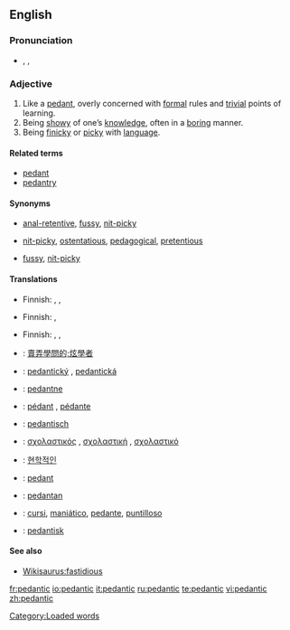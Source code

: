 {{was wotd|2006|March|31}}
==English==

===Pronunciation===
* {{enPR|pa-dăn'tĭk}}, {{IPA|/pəˈdæn.tɪk/}}, {{SAMPA|/p@"d{ntIk/}}
*: {{audio|en-us-pedantic.ogg|Audio (US)}}
*: {{rhymes|æntɪk}}

===Adjective===
{{en-adj}}

# Like a [[pedant]], overly concerned with [[formal]] rules and [[trivial]] points of learning.
# Being [[showy]] of one’s [[knowledge]], often in a [[boring]] manner.
# Being [[finicky]] or [[picky]] with [[language]].

====Related terms====
* [[pedant]]
* [[pedantry]]

====Synonyms====
* {{sense|like a pedant}} {{i|informal, derogatory}} [[anal-retentive]], [[fussy]], [[nit-picky]]
* {{sense|knowledge-peacock}} {{i|sometimes applicable}} [[nit-picky]], [[ostentatious]], [[pedagogical]], [[pretentious]]
* {{sense|linguistically affected}} [[fussy]], [[nit-picky]]

====Translations====
{{trans-top|like a pedant}}
* Finnish: {{t-|fi|pedanttinen}}, {{t-|fi|pikkumainen}}, {{t+|fi|pikkutarkka}}
{{trans-mid}}
{{trans-bottom}}

{{trans-top|being showy of one's knowledge}}
* Finnish: {{t-|fi|pedanttinen}}, {{t-|fi|rikkiviisas}}
{{trans-mid}}
{{trans-bottom}}

{{trans-top|being finicky with language}}
* Finnish: {{t-|fi|pedanttinen}}, {{t-|fi|sanatarkka}}, {{t-|fi|kirjaimellinen}}
{{trans-mid}}
{{trans-bottom}}

{{checktrans-top}}
* {{ttbc|Chinese}}: [[賣弄學問的;炫學者]]
* {{ttbc|Czech}}: [[pedantický]] {{m}}, [[pedantická]] {{f}}
* {{ttbc|Estonian}}: [[pedantne]]
* {{ttbc|French}}: [[pédant]] {{m}}, [[pédante]] {{f}}
* {{ttbc|German}}: [[pedantisch]]
{{trans-mid}}
* {{ttbc|Greek}}: [[σχολαστικός]] {{m}}, [[σχολαστική]] {{f}}, [[σχολαστικό]] {{n}}
* {{ttbc|Korean}}: [[현학적인]]
* {{ttbc|Romanian}}: [[pedant]]
* {{ttbc|Serbian}}: [[pedantan]]
* {{ttbc|Spanish}}: [[cursi]], [[maniático]], [[pedante]], [[puntilloso]]
* {{ttbc|Swedish}}: [[pedantisk]]
{{trans-bottom}}

====See also====
* [[Wikisaurus:fastidious]]

[[Category:Loaded words]]

[[fr:pedantic]]
[[io:pedantic]]
[[it:pedantic]]
[[ru:pedantic]]
[[te:pedantic]]
[[vi:pedantic]]
[[zh:pedantic]]